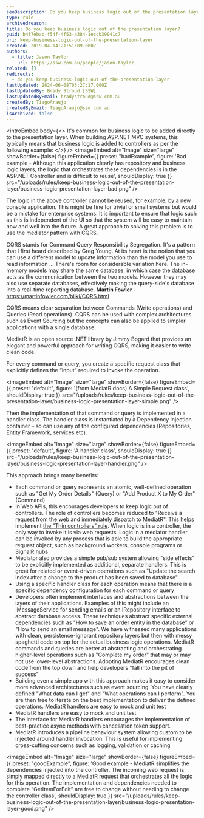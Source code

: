 ```yaml
---
seoDescription: Do you keep business logic out of the presentation layer? MediatR simplifies CQRS and keeps logic independent of UI.
type: rule
archivedreason:
title: Do you keep business logic out of the presentation layer?
guid: b4f7ebab-f54f-4f53-a384-1eccb39041c7
uri: keep-business-logic-out-of-the-presentation-layer
created: 2019-04-14T21:51:09.000Z
authors:
  - title: Jason Taylor
    url: https://ssw.com.au/people/jason-taylor
related: []
redirects:
  - do-you-keep-business-logic-out-of-the-presentation-layer
lastUpdated: 2024-06-08T03:27:17.000Z
lastUpdatedBy: Brady Stroud [SSW]
lastUpdatedByEmail: bradystroud@ssw.com.au
createdBy: TiagoAraujo
createdByEmail: TiagoAraujo@ssw.com.au
isArchived: false
---
```


<introEmbed
  body={<>
It's common for business logic to be added directly to the presentation layer. When building ASP.NET MVC systems, this typically means that business logic is added to controllers as per the following example:
  </>}
/>
<imageEmbed
  alt="Image"
  size="large"
  showBorder={false}
  figureEmbed={{
    preset: "badExample",
    figure: 'Bad example - Although this application clearly has repository and business logic layers, the logic that orchestrates these dependencies is in the ASP.NET Controller and is difficult to reuse',
    shouldDisplay: true
  }}
  src="/uploads/rules/keep-business-logic-out-of-the-presentation-layer/business-logic-presentation-layer-bad.png"
/>

The logic in the above controller cannot be reused, for example, by a new console application. This might be fine for trivial or small systems but would be a mistake for enterprise systems. It is important to ensure that logic such as this is independent of the UI so that the system will be easy to maintain now and well into the future. A great approach to solving this problem is to use the mediator pattern with CQRS.

CQRS stands for Command Query Responsibility Segregation. It's a pattern that I first heard described by Greg Young. At its heart is the notion that you can use a different model to update information than the model you use to read information
...
There's room for considerable variation here. The in-memory models may share the same database, in which case the database acts as the communication between the two models. However they may also use separate databases, effectively making the query-side's database into a real-time reporting database.
**Martin Fowler** - <https://martinfowler.com/bliki/CQRS.html>

CQRS means clear separation between Commands (Write operations) and Queries (Read operations).
CQRS can be used with complex architectures such as Event Sourcing but the concepts can also be applied to simpler applications with a single database.

MediatR is an open source .NET library by Jimmy Bogard that provides an elegant and powerful approach for writing CQRS, making it easier to write clean code.

For every command or query, you create a specific request class that explicitly defines the “input” required to invoke the operation.


<imageEmbed
  alt="Image"
  size="large"
  showBorder={false}
  figureEmbed={{
    preset: "default",
    figure: '(from MediatR docs) A Simple Request class',
    shouldDisplay: true
  }}
  src="/uploads/rules/keep-business-logic-out-of-the-presentation-layer/business-logic-presentation-layer-simple.png"
/>

Then the implementation of that command or query is implemented in a handler class. The handler class is instantiated by a Dependency Injection container – so can use any of the configured dependencies (Repositories, Entity Framework, services etc).


<imageEmbed
  alt="Image"
  size="large"
  showBorder={false}
  figureEmbed={{
    preset: "default",
    figure: 'A handler class',
    shouldDisplay: true
  }}
  src="/uploads/rules/keep-business-logic-out-of-the-presentation-layer/business-logic-presentation-layer-handler.png"
/>

This approach brings many benefits:

* Each command or query represents an atomic, well-defined operation such as "Get My Order Details" (Query) or "Add Product X to My Order" (Command)
* In Web APIs, this encourages developers to keep logic out of controllers. The role of controllers becomes reduced to "Receive a request from the web and immediately dispatch to MediatR". This helps implement [the "Thin controllers" rule](/do-you-use-thin-controllers-fat-models-and-dumb-views). When logic is in a controller, the only way to invoke it is via web requests. Logic in a mediator handler can be invoked by any process that is able to build the appropriate request object, such as background workers, console programs or SignalR hubs
* Mediator also provides a simple pub/sub system allowing "side effects" to be explicitly implemented as additional, separate handlers. This is great for related or event-driven operations such as "Update the search index after a change to the product has been saved to database"
* Using a specific handler class for each operation means that there is a specific dependency configuration for each command or query
* Developers often implement interfaces and abstractions between the layers of their applications. Examples of this might include an IMessageService for sending emails or an IRepository interface to abstract database access. These techniques abstract specific external dependencies such as "How to save an order entity in the database" or "How to send an email message". We have witnessed many applications with clean, persistence-ignorant repository layers but then with messy spaghetti code on top for the actual business logic operations. MediatR commands and queries are better at abstracting and orchestrating higher-level operations such as "Complete my order" that may or may not use lower-level abstractions. Adopting MediatR encourages clean code from the top down and help developers "fall into the pit of success"
* Building even a simple app with this approach makes it easy to consider more advanced architectures such as event sourcing. You have clearly defined "What data can I get" and "What operations can I perform". You are then free to iterate on the best implementation to deliver the defined operations. MediatR handlers are easy to mock and unit test
* MediatR handlers are easy to mock and unit test
* The interface for MediatR handlers encourages the implementation of best-practice async methods with cancellation token support.
* MediatR introduces a pipeline behaviour system allowing custom to be injected around handler invocation. This is useful for implementing cross-cutting concerns such as logging, validation or caching

<imageEmbed
  alt="Image"
  size="large"
  showBorder={false}
  figureEmbed={{
    preset: "goodExample",
    figure: 'Good example - MediatR simplifies the dependencies injected into the controller. The incoming web request is simply mapped directly to a MediatR request that orchestrates all the logic for this operation. The implementation and dependencies needed to complete “GetItemForEdit” are free to change without needing to change the controller class',
    shouldDisplay: true
  }}
  src="/uploads/rules/keep-business-logic-out-of-the-presentation-layer/business-logic-presentation-layer-good.png"
/>
